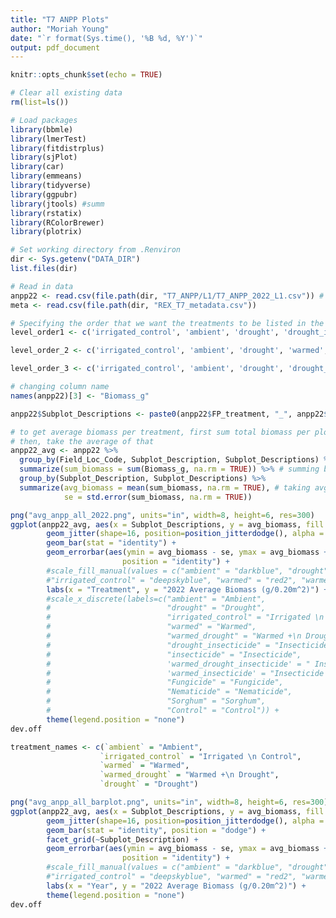 ```yaml
---
title: "T7 ANPP Plots"
author: "Moriah Young"
date: "`r format(Sys.time(), '%B %d, %Y')`"
output: pdf_document
---
```


```r
knitr::opts_chunk$set(echo = TRUE)
```

```r
# Clear all existing data
rm(list=ls())

# Load packages
library(bbmle)
library(lmerTest)
library(fitdistrplus)
library(sjPlot)
library(car)
library(emmeans)
library(tidyverse)
library(ggpubr)
library(jtools) #summ 
library(rstatix)
library(RColorBrewer)
library(plotrix)

# Set working directory from .Renviron
dir <- Sys.getenv("DATA_DIR")
list.files(dir)

# Read in data
anpp22 <- read.csv(file.path(dir, "T7_ANPP/L1/T7_ANPP_2022_L1.csv")) # 2022 ANPP data
meta <- read.csv(file.path(dir, "REX_T7_metadata.csv"))

# Specifying the order that we want the treatments to be listed in the figures on the x-axis
level_order1 <- c('irrigated_control', 'ambient', 'drought', 'drought_insecticide', 'insecticide', 'warmed_drought_insecticide', 'warmed_insecticide', 'warmed','warmed_drought')

level_order_2 <- c('irrigated_control', 'ambient', 'drought', 'warmed','warmed_drought')

level_order_3 <- c('irrigated_control', 'ambient', 'drought', 'drought_insecticide', 'insecticide', 'warmed_drought_insecticide', 'warmed_insecticide', 'warmed','warmed_drought')

```


```r
# changing column name
names(anpp22)[3] <- "Biomass_g"

anpp22$Subplot_Descriptions <- paste0(anpp22$FP_treatment, "_", anpp22$Subplot_Description)

# to get average biomass per treatment, first sum total biomass per plot
# then, take the average of that
anpp22_avg <- anpp22 %>%
  group_by(Field_Loc_Code, Subplot_Description, Subplot_Descriptions) %>% 
  summarize(sum_biomass = sum(Biomass_g, na.rm = TRUE)) %>% # summing biomass per plot
  group_by(Subplot_Description, Subplot_Descriptions) %>%
  summarize(avg_biomass = mean(sum_biomass, na.rm = TRUE), # taking avg biomass of each treatment
            se = std.error(sum_biomass, na.rm = TRUE))

```

```r
png("avg_anpp_all_2022.png", units="in", width=8, height=6, res=300)
ggplot(anpp22_avg, aes(x = Subplot_Descriptions, y = avg_biomass, fill = Subplot_Descriptions)) +
        geom_jitter(shape=16, position=position_jitterdodge(), alpha = 0.6, aes(colour = Subplot_Description)) +
        geom_bar(stat = "identity") +
        geom_errorbar(aes(ymin = avg_biomass - se, ymax = avg_biomass + se), width = 0.2,
                         position = "identity") +
        #scale_fill_manual(values = c("ambient" = "darkblue", "drought" = "gray58", 
        #"irrigated_control" = "deepskyblue", "warmed" = "red2", "warmed_drought" = "darkred")) +
        labs(x = "Treatment", y = "2022 Average Biomass (g/0.20m^2)") +
        #scale_x_discrete(labels=c("ambient" = "Ambient",
        #                          "drought" = "Drought",
        #                          "irrigated_control" = "Irrigated \n Control",
        #                          "warmed" = "Warmed",
        #                          "warmed_drought" = "Warmed +\n Drought",
        #                          "drought_insecticide" = "Insecticide +\n Drought", 
        #                          "insecticide" = "Insecticide", 
        #                          'warmed_drought_insecticide' = " Insecticide +\n Warmed +\n Drought", 
        #                          'warmed_insecticide' = "Insecticide +\n Warmed",
        #                          "Fungicide" = "Fungicide",
        #                          "Nematicide" = "Nematicide",
        #                          "Sorghum" = "Sorghum",
        #                          "Control" = "Control")) +
        theme(legend.position = "none")
dev.off
```

```r
treatment_names <- c(`ambient` = "Ambient",
                    `irrigated_control` = "Irrigated \n Control",
                    `warmed` = "Warmed",
                    `warmed_drought` = "Warmed +\n Drought",
                    `drought` = "Drought")

png("avg_anpp_all_barplot.png", units="in", width=8, height=6, res=300)
ggplot(anpp22_avg, aes(x = Subplot_Descriptions, y = avg_biomass, fill = Subplot_Description)) +
        geom_jitter(shape=16, position=position_jitterdodge(), alpha = 0.6, aes(colour = Subplot_Descriptions)) +
        geom_bar(stat = "identity", position = "dodge") +
        facet_grid(~Subplot_Description) +
        geom_errorbar(aes(ymin = avg_biomass - se, ymax = avg_biomass + se), width = 0.2,
                         position = "identity") +
        #scale_fill_manual(values = c("ambient" = "darkblue", "drought" = "gray58", 
        #"irrigated_control" = "deepskyblue", "warmed" = "red2", "warmed_drought" = "darkred")) +
        labs(x = "Year", y = "2022 Average Biomass (g/0.20m^2)") +
        theme(legend.position = "none")
dev.off

```


